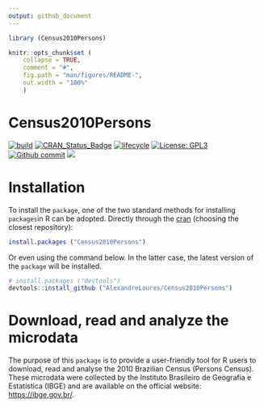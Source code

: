 ```yaml
---
output: github_document
---
```


<!-- README.md is generated from README.Rmd. Please edit that file -->

```r
library (Census2010Persons)

knitr::opts_chunk$set (
	collapse = TRUE,
	comment = "#",
	fig.path = "man/figures/README-",
	out.width = "100%"
	)
```

# Census2010Persons

<!-- badges: start -->

[![build](https://github.com/AlexandreLoures/Census2010Persons/actions/workflows/main.yml/badge.svg)](https://github.com/AlexandreLoures/Census2010Persons/actions)
[![CRAN\_Status\_Badge](https://www.r-pkg.org/badges/version/Census2010Persons)](https://cran.r-project.org/package=Census2010Persons)
[![lifecycle](https://img.shields.io/badge/lifecycle-experimental-orange.svg)](https://lifecycle.r-lib.org/articles/stages.html)
[![License: GPL3](https://img.shields.io/badge/License-GPL3-blue.svg)](https://opensource.org/licenses/GPL3)
[![Github commit](https://img.shields.io/github/last-commit/AlexandreLoures/Census2010Persons)](https://github.com/AlexandreLoures/Census2010Persons/commit/main)
[![](https://cranlogs.r-pkg.org/badges/grand-total/Census2010Persons?color=blue)](https://cran.r-project.org/package=Census2010Persons)
<!-- badges: end -->

# Installation

To install the `package`, one of the two standard methods for installing `packages`in R can be adopted. Directly through the [cran](https://cran.r-project.org/package=Census2010Persons) (choosing the closest repository):

``` r
install.packages ("Census2010Persons")
```

Or even using the command below. In the latter case, the latest version of the `package` will be installed.

``` r
# install.packages ("devtools")
devtools::install_github ("AlexandreLoures/Census2010Persons")
```

# Download, read and analyze the microdata

The purpose of this `package` is to provide a user-friendly tool for R users to download, read and analyse the 2010 Brazilian Census (Persons Census). These microdata were collected by the Instituto Brasileiro de Geografia e Estatística (IBGE) and are available on the official website: [https://ibge.gov.br/](https://ibge.gov.br/).
